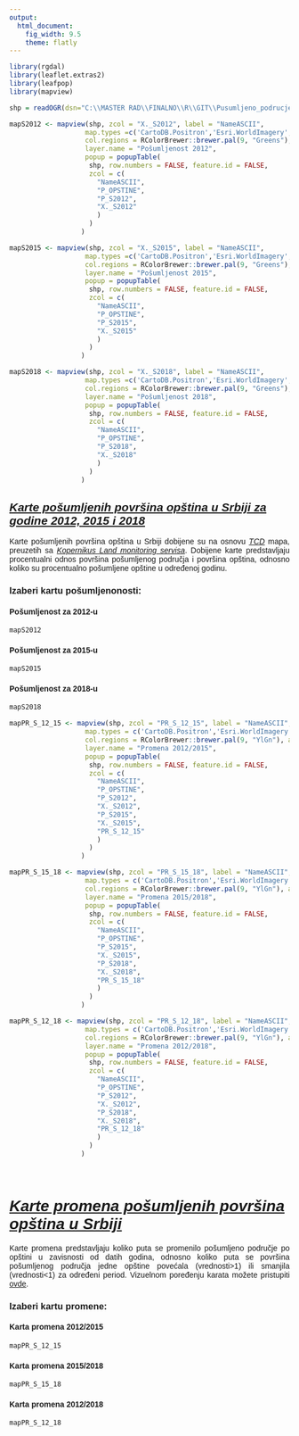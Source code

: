 ```yaml
---
output:
  html_document: 
    fig_width: 9.5
    theme: flatly
---
```


<!-- ucitavanje biblioteka -->

```r
library(rgdal) 
library(leaflet.extras2)
library(leafpop)
library(mapview)
```

<!-- unos shp fajla -->

```r
shp = readOGR(dsn="C:\\MASTER RAD\\FINALNO\\R\\GIT\\Pusumljeno_podrucje\\PODACI",layer="STATISTIKA")
```

<!-- kreiranje mapa posumljenih povrsina -->

```r
mapS2012 <- mapview(shp, zcol = "X._S2012", label = "NameASCII",
                   map.types =c('CartoDB.Positron','Esri.WorldImagery','OpenStreetMap'),
                   col.regions = RColorBrewer::brewer.pal(9, "Greens"), alpha.regions = 1,
                   layer.name = "Pošumljenost 2012",
                   popup = popupTable(
                    shp, row.numbers = FALSE, feature.id = FALSE,
                    zcol = c(
                      "NameASCII",
                      "P_OPSTINE",
                      "P_S2012",
                      "X._S2012"
                      )
                    )
                  )

mapS2015 <- mapview(shp, zcol = "X._S2015", label = "NameASCII",
                   map.types =c('CartoDB.Positron','Esri.WorldImagery','OpenStreetMap'),
                   col.regions = RColorBrewer::brewer.pal(9, "Greens"), alpha.regions = 1,
                   layer.name = "Pošumljenost 2015",
                   popup = popupTable(
                    shp, row.numbers = FALSE, feature.id = FALSE,
                    zcol = c(
                      "NameASCII",
                      "P_OPSTINE",
                      "P_S2015",
                      "X._S2015"
                      )
                    )
                  )

mapS2018 <- mapview(shp, zcol = "X._S2018", label = "NameASCII",
                   map.types =c('CartoDB.Positron','Esri.WorldImagery','OpenStreetMap'),
                   col.regions = RColorBrewer::brewer.pal(9, "Greens"), alpha.regions = 1,
                   layer.name = "Pošumljenost 2018",
                   popup = popupTable(
                    shp, row.numbers = FALSE, feature.id = FALSE,
                    zcol = c(
                      "NameASCII",
                      "P_OPSTINE",
                      "P_S2018",
                      "X._S2018"
                      )
                    )
                  )
```

<!-- PRVI DIO -->

## [*Karte pošumljenih površina opština u Srbiji za godine 2012, 2015 i 2018*]{.underline} {style="font-family:Arial"}

<p style="text-align:justify;font-family:Arial">Karte pošumljenih površina opština u Srbiji dobijene su na osnovu [*TCD*](https://land.copernicus.eu/en/products/high-resolution-layer-tree-cover-density) mapa, preuzetih sa [*Kopernikus Land monitoring servisa*](https://land.copernicus.eu/en/map-viewer). Dobijene karte predstavljaju procentualni odnos površina pošumljenog područja i površina opština, odnosno koliko su procentualno pošumljene opštine u određenoj godinu.</p>

\n

### [Izaberi kartu pošumljenonosti:]{style="font-family:Arial"} {.tabset}

#### [Pošumljenost za 2012-u]{style="font-family:Arial"}

```r
mapS2012
```

#### [Pošumljenost za 2015-u]{style="font-family:Arial"}

```r
mapS2015
```

#### [Pošumljenost za 2018-u]{style="font-family:Arial"}

```r
mapS2018
```

\n

<!-- kreiranje mapa promena -->

```r
mapPR_S_12_15 <- mapview(shp, zcol = "PR_S_12_15", label = "NameASCII",
                   map.types = c('CartoDB.Positron','Esri.WorldImagery','OpenStreetMap'),
                   col.regions = RColorBrewer::brewer.pal(9, "YlGn"), alpha.regions = 1,
                   layer.name = "Promena 2012/2015",
                   popup = popupTable(
                    shp, row.numbers = FALSE, feature.id = FALSE,
                    zcol = c(
                      "NameASCII",
                      "P_OPSTINE",
                      "P_S2012",
                      "X._S2012",
                      "P_S2015",
                      "X._S2015",
                      "PR_S_12_15"
                      )
                    )
                  )

mapPR_S_15_18 <- mapview(shp, zcol = "PR_S_15_18", label = "NameASCII",
                   map.types = c('CartoDB.Positron','Esri.WorldImagery','OpenStreetMap'),
                   col.regions = RColorBrewer::brewer.pal(9, "YlGn"), alpha.regions = 1,
                   layer.name = "Promena 2015/2018",
                   popup = popupTable(
                    shp, row.numbers = FALSE, feature.id = FALSE,
                    zcol = c(
                      "NameASCII",
                      "P_OPSTINE",
                      "P_S2015",
                      "X._S2015",
                      "P_S2018",
                      "X._S2018",
                      "PR_S_15_18"
                      )
                    )
                  )

mapPR_S_12_18 <- mapview(shp, zcol = "PR_S_12_18", label = "NameASCII",
                   map.types = c('CartoDB.Positron','Esri.WorldImagery','OpenStreetMap'),
                   col.regions = RColorBrewer::brewer.pal(9, "YlGn"), alpha.regions = 1,
                   layer.name = "Promena 2012/2018",
                   popup = popupTable(
                    shp, row.numbers = FALSE, feature.id = FALSE,
                    zcol = c(
                      "NameASCII",
                      "P_OPSTINE",
                      "P_S2012",
                      "X._S2012",
                      "P_S2018",
                      "X._S2018",
                      "PR_S_12_18"
                      )
                    )
                  )

```

\n

\
<!-- DRUGI DIO  -->

# [[*Karte promena pošumljenih površina opština u Srbiji*]{.underline}]{style="font-family:Arial"}

<p style="text-align:justify;font-family:Arial">Karte promena predstavljaju koliko puta se promenilo pošumljeno područje po opštini u zavisnosti od datih godina, odnosno koliko puta se površina pošumljenog područja jedne opštine povećala (vrednosti\>1) ili smanjila (vrednosti\<1) za određeni period. Vizuelnom poređenju karata možete pristupiti [ovde](https://jovanat3.github.io/Posumljenost_poredjene/).</p>

\n

### [Izaberi kartu promene:]{style="font-family:Arial"} {.tabset}

#### [Karta promena 2012/2015]{style="font-family:Arial"}

```r
mapPR_S_12_15
```

\n

#### [Karta promena 2015/2018]{style="font-family:Arial"}

```r
mapPR_S_15_18 
```

\n

#### [Karta promena 2012/2018]{style="font-family:Arial"}

```r
mapPR_S_12_18
```

